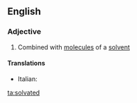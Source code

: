 ==English==

===Adjective===
{{en-adj}}

# {{context|chemistry|lang=en}} Combined with [[molecule]]s of a [[solvent]]

====Translations====
{{trans-top|combined with a solvent}}
* Italian: {{t-|it|solvatato}}
{{trans-mid}}
{{trans-bottom}}

[[ta:solvated]]